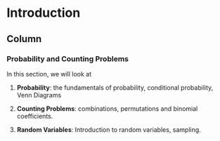Introduction {data-navmenu="Menu"}
===========================================

Column {.tabset}
-------------------------------------------------

### Probability and Counting Problems

In this section, we will look at 

1. **Probability**: the fundamentals of probability, conditional probability, Venn Diagrams 

2. **Counting Problems**: combinations, permutations and binomial coefficients.

3. **Random Variables**: Introduction to random variables, sampling.